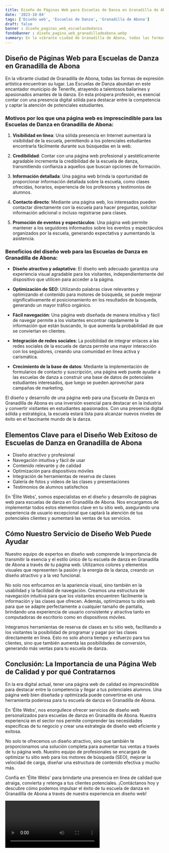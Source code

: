 ```yaml
---
title: Diseño de Páginas Web para Escuelas de Danza en Granadilla de Abona
date: '2023-10-04'
tags: ['Diseño web', 'Escuelas de Danza', 'Granadilla de Abona']
draft: false
banner : diseño_paginas_web_escuelasdedanza
fondoBanner : diseño_pagina_web_granadilladeabona.webp
summary: En la vibrante ciudad de Granadilla de Abona, todas las formas de expresión artística encuentran su lugar. Las Escuelas de Danza abundan en este encantador municipio de Tenerife, atrayendo a talentosos bailarines y apasionados amantes de la danza. En esta próspera profesión, es esencial contar con una presencia digital sólida para destacar entre la competencia y captar la atención de potenciales estudiantes.
---
```


## Diseño de Páginas Web para Escuelas de Danza en Granadilla de Abona

En la vibrante ciudad de Granadilla de Abona, todas las formas de expresión artística encuentran su lugar. Las Escuelas de Danza abundan en este encantador municipio de Tenerife, atrayendo a talentosos bailarines y apasionados amantes de la danza. En esta próspera profesión, es esencial contar con una presencia digital sólida para destacar entre la competencia y captar la atención de potenciales estudiantes.

### Motivos por los que una página web es imprescindible para las Escuelas de Danza en Granadilla de Abona:

1. **Visibilidad en línea**: Una sólida presencia en Internet aumentará la visibilidad de la escuela, permitiendo a los potenciales estudiantes encontrarla fácilmente durante sus búsquedas en la web.

2. **Credibilidad**: Contar con una página web profesional y aestéticamente agradable incrementa la credibilidad de la escuela de danza, transmitiendo confianza a aquellos que buscan opciones de formación.

3. **Información detallada**: Una página web brinda la oportunidad de proporcionar información detallada sobre la escuela, como clases ofrecidas, horarios, experiencia de los profesores y testimonios de alumnos.

4. **Contacto directo**: Mediante una página web, los interesados pueden contactar directamente con la escuela para hacer preguntas, solicitar información adicional o incluso registrarse para clases.

5. **Promoción de eventos y espectáculos**: Una página web permite mantener a los seguidores informados sobre los eventos y espectáculos organizados por la escuela, generando expectativa y aumentando la asistencia.

### Beneficios del diseño web para las Escuelas de Danza en Granadilla de Abona:

- **Diseño atractivo y adaptativo**: El diseño web adecuado garantiza una experiencia visual agradable para los visitantes, independientemente del dispositivo que utilicen para acceder a la página.

- **Optimización de SEO**: Utilizando palabras clave relevantes y optimizando el contenido para motores de búsqueda, se puede mejorar significativamente el posicionamiento en los resultados de búsqueda, generando un mayor tráfico orgánico.

- **Fácil navegación**: Una página web diseñada de manera intuitiva y fácil de navegar permite a los visitantes encontrar rápidamente la información que están buscando, lo que aumenta la probabilidad de que se conviertan en clientes.

- **Integración de redes sociales**: La posibilidad de integrar enlaces a las redes sociales de la escuela de danza permite una mayor interacción con los seguidores, creando una comunidad en línea activa y carismática.

- **Crecimiento de la base de datos**: Mediante la implementación de formularios de contacto y suscripción, una página web puede ayudar a las escuelas de danza a construir una base de datos de potenciales estudiantes interesados, que luego se pueden aprovechar para campañas de marketing.

El diseño y desarrollo de una página web para una Escuela de Danza en Granadilla de Abona es una inversión esencial para destacar en la industria y convertir visitantes en estudiantes apasionados. Con una presencia digital sólida y estratégica, la escuela estará lista para alcanzar nuevos niveles de éxito en el fascinante mundo de la danza.

<GifSeo />

<Cta />

## Elementos Clave para el Diseño Web Exitoso de Escuelas de Danza en Granadilla de Abona

- Diseño atractivo y profesional
- Navegación intuitiva y fácil de usar
- Contenido relevante y de calidad
- Optimización para dispositivos móviles
- Integración de herramientas de reserva de clases
- Galería de fotos y videos de las clases y presentaciones
- Testimonios de alumnos satisfechos

En 'Élite Webs', somos especialistas en el diseño y desarrollo de páginas web para escuelas de danza en Granadilla de Abona. Nos encargamos de implementar todos estos elementos clave en tu sitio web, asegurando una experiencia de usuario excepcional que captará la atención de tus potenciales clientes y aumentará las ventas de tus servicios.

## Cómo Nuestro Servicio de Diseño Web Puede Ayudar

Nuestro equipo de expertos en diseño web comprende la importancia de transmitir la esencia y el estilo único de tu escuela de danza en Granadilla de Abona a través de tu página web. Utilizamos colores y elementos visuales que representen la pasión y la energía de la danza, creando un diseño atractivo y a la vez funcional.

No solo nos enfocamos en la apariencia visual, sino también en la usabilidad y la facilidad de navegación. Creamos una estructura de navegación intuitiva para que los visitantes encuentren fácilmente la información y las clases que ofrecen. Además, optimizamos tu sitio web para que se adapte perfectamente a cualquier tamaño de pantalla, brindando una experiencia de usuario consistente y atractiva tanto en computadoras de escritorio como en dispositivos móviles.

Integramos herramientas de reserva de clases en tu sitio web, facilitando a los visitantes la posibilidad de programar y pagar por las clases directamente en línea. Esto no solo ahorra tiempo y esfuerzo para tus clientes, sino que también aumenta las posibilidades de conversión, generando más ventas para tu escuela de danza.

## Conclusión: La Importancia de una Página Web de Calidad y por qué Contratarnos

En la era digital actual, tener una página web de calidad es imprescindible para destacar entre la competencia y llegar a tus potenciales alumnos. Una página web bien diseñada y optimizada puede convertirse en una herramienta poderosa para tu escuela de danza en Granadilla de Abona.

En 'Élite Webs', nos enorgullece ofrecer servicios de diseño web personalizados para escuelas de danza en Granadilla de Abona. Nuestra experiencia en el sector nos permite comprender las necesidades específicas de tu negocio y crear una estrategia de diseño web eficiente y exitosa.

No solo te ofrecemos un diseño atractivo, sino que también te proporcionamos una solución completa para aumentar tus ventas a través de tu página web. Nuestro equipo de profesionales se encargará de optimizar tu sitio web para los motores de búsqueda (SEO), mejorar la velocidad de carga, diseñar una estructura de contenido efectiva y mucho más.

Confía en 'Élite Webs' para brindarte una presencia en línea de calidad que atraiga, convierta y retenga a tus clientes potenciales. ¡Contáctanos hoy y descubre cómo podemos impulsar el éxito de tu escuela de danza en Granadilla de Abona a través de nuestra experiencia en diseño web!

<Video />

<CtaBot job='Escuelas de Danza' city='Granadilla de Abona'/>

<Gmaps query='Granadilla de Abona+españa+maps' />